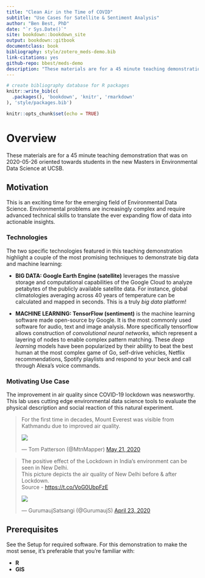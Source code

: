 ```yaml
--- 
title: "Clean Air in the Time of COVID"
subtitle: "Use Cases for Satellite & Sentiment Analysis"
author: "Ben Best, PhD"
date: "`r Sys.Date()`"
site: bookdown::bookdown_site
output: bookdown::gitbook
documentclass: book
bibliography: style/zotero_meds-demo.bib
link-citations: yes
github-repo: bbest/meds-demo
description: "These materials are for a 45 minute teaching demonstration oriented towards students in the new Masters in Environmental Data Science at UCSB."
---
```


```r
# create bibliography database for R packages
knitr::write_bib(c(
  .packages(), 'bookdown', 'knitr', 'rmarkdown'
), 'style/packages.bib')
```


```r
knitr::opts_chunk$set(echo = TRUE)
```

# Overview {-}

These materials are for a 45 minute teaching demonstration that was on 2020-05-26 oriented towards students in the new Masters in Environmental Data Science at UCSB.

## Motivation {- .objectives}

This is an exciting time for the emerging field of Environmental Data Science. Environmental problems are increasingly complex and require advanced technical skills to translate the ever expanding flow of data into actionable insights.

### Technologies {-}

The two specific technologies featured in this teaching demonstration highlight a couple of the most promising techniques to demonstrate big data and machine learning:

- **BIG DATA: Google Earth Engine (satellite)** leverages the massive storage and computational capabilities of the Google Cloud to analyze petabytes of the publicly available satellite data. For instance, global climatologies averaging across 40 years of temperature can be calculated and mapped in seconds. This is a truly _big data_ platform!

- **MACHINE LEARNING: TensorFlow (sentiment)** is the machine learning software made open-source by Google. It is the most commonly used software for audio, text and image analysis. More specifically tensorflow allows construction of _convolutional neural networks_, which represent a layering of nodes to enable complex pattern matching. These _deep learning_ models have been popularized by their ability to beat the best human at the most complex game of Go, self-drive vehicles, Netflix recommendations, Spotify playlists and respond to your beck and call through Alexa's voice commands.

### Motivating Use Case {-}

The improvement in air quality since COVID-19 lockdown was newsworthy. This lab uses cutting edge environmental data science tools to evaluate the physical description and social reaction of this natural experiment.

<blockquote class="twitter-tweet"><p lang="en" dir="ltr">For the first time in decades, Mount Everest was visible from Kathmandu due to improved air quality.</p>
<p>
<a href="https://t.co/n4kLw1OwcW"><img src="https://pbs.twimg.com/media/EYjPQBUXgAAbZwW?format=jpg&name=thumb"/></a>
</p>
&mdash; Tom Patterson (\@MtnMapper) <a href="https://twitter.com/MtnMapper/status/1263487780799184897?ref_src=twsrc%5Etfw">May 21, 2020</a></blockquote> <script async src="https://platform.twitter.com/widgets.js" charset="utf-8"></script>

<blockquote class="twitter-tweet"><p lang="en" dir="ltr">The positive effect of the Lockdown in India’s environment can be seen in New Delhi.<br>This picture depicts the air quality of New Delhi before &amp; after Lockdown.<br>Source - <a href="https://t.co/VoG0UbpFzE">https://t.co/VoG0UbpFzE</a></p>
<p>
<a href="https://t.co/FKlz93coJr"><img src="https://pbs.twimg.com/media/EWRq2NHX0AAuhMY?format=png&name=thumb"/></a>
</p>
&mdash; GurumaujSatsangi (\@GurumaujS) <a href="https://twitter.com/GurumaujS/status/1253244126239379457?ref_src=twsrc%5Etfw">April 23, 2020</a></blockquote> <script async src="https://platform.twitter.com/widgets.js" charset="utf-8"></script>


## Prerequisites {- .prereq}

See the Setup for required software. For this demonstration to make the most sense, it's preferable that you're familiar with:

- **R**
- **GIS**
